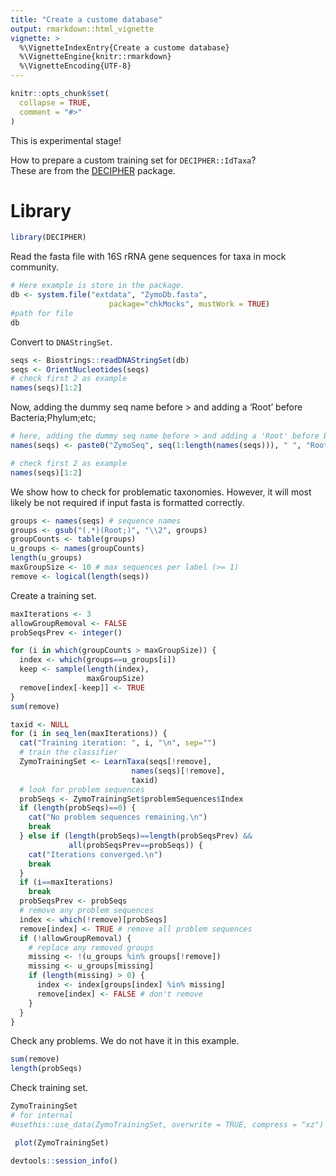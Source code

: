 ```yaml
---
title: "Create a custome database"
output: rmarkdown::html_vignette
vignette: >
  %\VignetteIndexEntry{Create a custome database}
  %\VignetteEngine{knitr::rmarkdown}
  %\VignetteEncoding{UTF-8}
---
```


```r
knitr::opts_chunk$set(
  collapse = TRUE,
  comment = "#>"
)
```

This is experimental stage!  

How to prepare a custom training set for `DECIPHER::IdTaxa`?  
These are from the [DECIPHER](https://www.bioconductor.org/packages/release/bioc/vignettes/DECIPHER/inst/doc/ClassifySequences.pdf) package.  

# Library  
```r
library(DECIPHER)
```

Read the fasta file with 16S rRNA gene sequences for taxa in mock community.  

```r
# Here example is store in the package.
db <- system.file("extdata", "ZymoDb.fasta",
                      package="chkMocks", mustWork = TRUE)
#path for file
db

```
Convert to `DNAStringSet`.  
```r
seqs <- Biostrings::readDNAStringSet(db)
seqs <- OrientNucleotides(seqs)
# check first 2 as example
names(seqs)[1:2]

```
Now, adding the dummy seq name before > and adding a 'Root' before Bacteria;Phylum;etc; 
```r
# here, adding the dummy seq name before > and adding a 'Root' before Bacteria;Phylum;etc;
names(seqs) <- paste0("ZymoSeq", seq(1:length(names(seqs))), " ", "Root;" ,names(seqs))

# check first 2 as example
names(seqs)[1:2]
```
We show how to check for problematic taxonomies. However, it will most likely be not required if input fasta is formatted correctly. 
```r
groups <- names(seqs) # sequence names
groups <- gsub("(.*)(Root;)", "\\2", groups)
groupCounts <- table(groups)
u_groups <- names(groupCounts)
length(u_groups)
maxGroupSize <- 10 # max sequences per label (>= 1)
remove <- logical(length(seqs))
```

Create a training set.  

```r
maxIterations <- 3
allowGroupRemoval <- FALSE
probSeqsPrev <- integer()

for (i in which(groupCounts > maxGroupSize)) {
  index <- which(groups==u_groups[i])
  keep <- sample(length(index),
                 maxGroupSize)
  remove[index[-keep]] <- TRUE
}
sum(remove)

taxid <- NULL
for (i in seq_len(maxIterations)) {
  cat("Training iteration: ", i, "\n", sep="")
  # train the classifier
  ZymoTrainingSet <- LearnTaxa(seqs[!remove],
                           names(seqs)[!remove],
                           taxid)
  # look for problem sequences
  probSeqs <- ZymoTrainingSet$problemSequences$Index
  if (length(probSeqs)==0) {
    cat("No problem sequences remaining.\n")
    break
  } else if (length(probSeqs)==length(probSeqsPrev) &&
             all(probSeqsPrev==probSeqs)) {
    cat("Iterations converged.\n")
    break
  }
  if (i==maxIterations)
    break
  probSeqsPrev <- probSeqs
  # remove any problem sequences
  index <- which(!remove)[probSeqs]
  remove[index] <- TRUE # remove all problem sequences
  if (!allowGroupRemoval) {
    # replace any removed groups
    missing <- !(u_groups %in% groups[!remove])
    missing <- u_groups[missing]
    if (length(missing) > 0) {
      index <- index[groups[index] %in% missing]
      remove[index] <- FALSE # don't remove
    }
  }
}

```
Check any problems. We do not have it in this example.  
```r
sum(remove)
length(probSeqs)

```

Check training set. 

```r
ZymoTrainingSet
# for internal
#usethis::use_data(ZymoTrainingSet, overwrite = TRUE, compress = "xz")

```

```r
 plot(ZymoTrainingSet)
```


```r
devtools::session_info()
```

